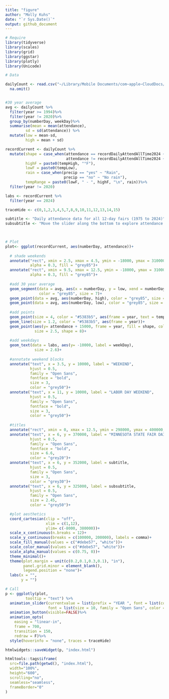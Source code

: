 ```yaml
---
title: "figure"
author: "Molly Kuhs"
date: "`r Sys.Date()`"
output: github_document
---
```


```r
# Require
library(tidyverse)
library(scales)
library(grid)
library(ggstar)
library(plotly)
library(Unicode)

# Data

dailyCount <- read.csv("~/Library/Mobile Documents/com~apple~CloudDocs/CurrentSchool/TidyTuesday/mnStateFairData/dailyCounts.csv")%>%
  na.omit()


#30 year average
avg <- dailyCount %>%
  filter(year >= 1994)%>%
  filter(year != 2020)%>%
  group_by(numberDay, weekDay)%>%
  summarise(mean = mean(attendance),
         sd = sd(attendance)) %>%
  mutate(low = mean-sd,
         high = mean + sd)

recordCurrent <- dailyCount %>%
  mutate(shape = case_when(attendance == recordDailyAttendAllTime2024 ~ "A",
                           attendance != recordDailyAttendAllTime2024 ~ "B"), 
         highF = paste0(tempHigh, "°F"),
         lowF = paste0(tempLow),
         rain = case_when(precip == "yes" ~ "Rain",
                          precip == "no" ~ "No rain"),
         tempRange = paste0(lowF, " - ", highF, "\n", rain))%>%
  filter(year != 2020)

labs <- recordCurrent %>%
  filter(year == 2024)

traceHide <- c(0,1,2,3,4,5,7,8,9,10,11,12,13,14,15)

subtitle <- "Daily attendance data for all 12-day fairs (1975 to 2024)"
subsubtitle <- "Move the slider along the bottom to explore attendance patterns by year.\nGrey zones represents the past 30-year attendance average with gold stars indicating the all-time attendance record.\nHover your cursor over a particular data point to see the high and low temperature of that day." 
         


# Plot
plot<- ggplot(recordCurrent, aes(numberDay, attendance))+
  
  # shade weekends
  annotate("rect", xmin = 2.5, xmax = 4.5, ymin = -18000, ymax = 310000, 
           alpha = 0.3, fill = "grey85")+
  annotate("rect", xmin = 9.5, xmax = 12.5, ymin = -18000, ymax = 310000, 
           alpha = 0.3, fill = "grey85")+
  
  #add 30 year average
  geom_segment(data = avg, aes(x = numberDay, y = low, xend = numberDay, yend = high), 
               color = "grey85", size = 7)+
  geom_point(data = avg, aes(numberDay, high), color = "grey85", size = 6.2)+
  geom_point(data = avg, aes(numberDay, low), color = "grey85", size = 6.2)+
  
  #add points
  geom_point(size = 4, color = "#5383b5", aes(frame = year, text = tempRange))+
  geom_line(size = 1.2, color = "#5383b5", aes(frame = year))+
  geom_point(aes(y= attendance + 15000, frame = year, fill = shape, color = shape, alpha=shape), 
             size = 2.5, shape = 8)+
  
  #add weekdays
  geom_text(data = labs, aes(y= -10000, label = weekDay),
             size = 2.6)+
  
  #annotate weekend blocks
  annotate("text", x = 3.5, y = 10000, label = "WEEKEND",
           hjust = 0.5,
           family = "Open Sans",
           fontface = "bold",
           size = 3,
           color = "grey50")+
  annotate("text", x = 11, y = 10000, label = "LABOR DAY WEEKEND",
           hjust = 0.5,
           family = "Open Sans",
           fontface = "bold",
           size = 3,
           color = "grey50")+
  
  #titles
  annotate("rect", xmin = 0, xmax = 12.5, ymin = 298000, ymax = 400000, fill = "white")+
  annotate("text", x = 6, y = 370000, label = "MINNESOTA STATE FAIR DAILY ATTENDANCE",
           hjust = 0.5,
           family = "Open Sans",
           fontface = "bold",
           size = 6.6,
           color = "grey20")+
  annotate("text", x = 6, y = 352000, label = subtitle,
           hjust = 0.5,
           family = "Open Sans",
           size = 3,
           color = "grey30")+
  annotate("text", x = 6, y = 325000, label = subsubtitle,
           hjust = 0.5,
           family = "Open Sans",
           size = 2.45,
           color = "grey50")+

  #plot aesthetics 
  coord_cartesian(clip = "off",
                  xlim = c(1,12),
                  ylim= c(-8000, 380000))+
  scale_x_continuous(n.breaks = 12)+
  scale_y_continuous(breaks = c(100000, 200000), labels = comma)+
  scale_fill_manual(values = c("#debe57", "white"))+
  scale_color_manual(values = c("#debe57", "white"))+
  scale_alpha_manual(values = c(0.75, 0))+
  theme_minimal()+
  theme(plot.margin = unit(c(0.2,0.1,0.3,0.1), "in"),
        panel.grid.minor = element_blank(),
        legend.position = "none")+
  labs(x = "",
       y = "")

# Call
p <- ggplotly(plot,
         tooltip = "text") %>%
  animation_slider(currentvalue = list(prefix = "YEAR ", font = list(color="#707070", size = 12)),
                   font = list(size = 10, family = "Open Sans", color = "#707070"))%>%
  animation_button(visible=FALSE)%>%
  animation_opts(
    easing = "linear-in",
    frame = 700,
    transition = 150,
    redraw = F)%>%
  style(hoverinfo = "none", traces = traceHide)

```

```r
htmlwidgets::saveWidget(p, "index.html")

htmltools::tags$iframe(
  src=file.path(getwd(), "index.html"),
  width="100%",
  height="600",
  scrolling="no",
  seamless="seamless",
  frameBorder="0"
)

```